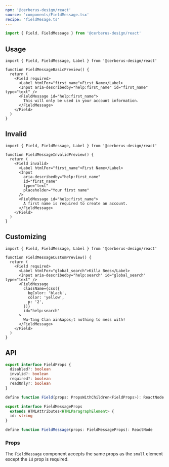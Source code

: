 ```yaml
---
npm: '@cerberus-design/react'
source: 'components/FieldMessage.tsx'
recipe: 'fieldMesage.ts'
---
```



<DeprecationAdmonition description="Field" />

```ts
import { Field, FieldMessage } from '@cerberus-design/react'
```

## Usage

```tsx title="first-name-input.tsx" {8}
import { Field, FieldMessage, Label } from '@cerberus-design/react'

function FieldMessageBasicPreview() {
  return (
    <Field required>
      <Label htmlFor="first_name">First Name</Label>
      <Input aria-describedby="help:first_name" id="first_name" type="text" />
      <FieldMessage id="help:first_name">
        This will only be used in your account information.
      </FieldMessage>
    </Field>
  )
}
```

## Invalid

```tsx title="search-input.tsx" {5}
import { Field, FieldMessage, Label } from '@cerberus-design/react'

function FieldMessageInvalidPreview() {
  return (
    <Field invalid>
      <Label htmlFor="first_name">First Name</Label>
      <Input
        aria-describedby="help:first_name"
        id="first_name"
        type="text"
        placeholder="Your first name"
      />
      <FieldMessage id="help:first_name">
        A first name is required to create an account.
      </FieldMessage>
    </Field>
  )
}
```

## Customizing

```tsx title="search-input.tsx"
import { Field, FieldMessage, Label } from '@cerberus-design/react'

function FieldMessageCustomPreview() {
  return (
    <Field required>
      <Label htmlFor="global_search">Killa Bees</Label>
      <Input aria-describedby="help:search" id="global_search" type="text" />
      <FieldMessage
        className={css({
          bgColor: 'black',
          color: 'yellow',
          p: '2',
        })}
        id="help:search"
      >
        Wu-Tang Clan ain&apos;t nothing to mess with!
      </FieldMessage>
    </Field>
  )
}

```

## API

<NoteAdmonition description="The Label component must be used within a Field provider." />

```ts showLineNumbers=false
export interface FieldProps {
  disabled?: boolean
  invalid?: boolean
  required?: boolean
  readOnly?: boolean
}

define function Field(props: PropsWithChildren<FieldProps>): ReactNode
```

```ts showLineNumbers=false
export interface FieldMessageProps
  extends HTMLAttributes<HTMLParagraphElement> {
  id: string
}

define function FieldMessage(props: FieldMessageProps): ReactNode
```

### Props

The `FieldMessage` component accepts the same props as the `small` element except the `id` prop is required.
